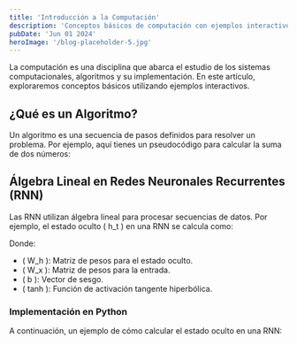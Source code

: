 ```yaml
---
title: 'Introducción a la Computación'
description: 'Conceptos básicos de computación con ejemplos interactivos'
pubDate: 'Jun 01 2024'
heroImage: '/blog-placeholder-5.jpg'
---
```


La computación es una disciplina que abarca el estudio de los sistemas computacionales, algoritmos y su implementación. En este artículo, exploraremos conceptos básicos utilizando ejemplos interactivos.

## ¿Qué es un Algoritmo?

Un algoritmo es una secuencia de pasos definidos para resolver un problema. Por ejemplo, aquí tienes un pseudocódigo para calcular la suma de dos números:

## Álgebra Lineal en Redes Neuronales Recurrentes (RNN)

Las RNN utilizan álgebra lineal para procesar secuencias de datos. Por ejemplo, el estado oculto \( h_t \) en una RNN se calcula como:



Donde:
- \( W_h \): Matriz de pesos para el estado oculto.
- \( W_x \): Matriz de pesos para la entrada.
- \( b \): Vector de sesgo.
- \( tanh \): Función de activación tangente hiperbólica.

### Implementación en Python

A continuación, un ejemplo de cómo calcular el estado oculto en una RNN:
